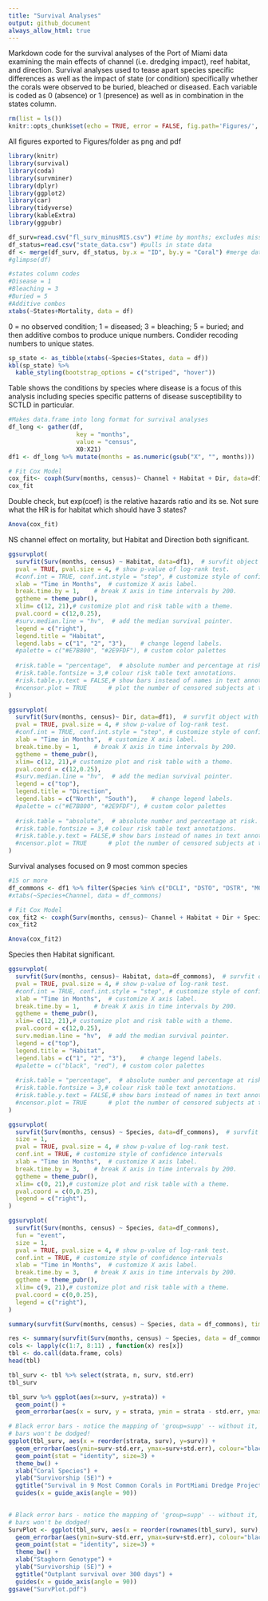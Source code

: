 ```yaml
---
title: "Survival Analyses"
output: github_document
always_allow_html: true
---
```


Markdown code for the survival analyses of the Port of Miami data examining the main effects of channel (i.e. dredging impact), reef habitat, and direction. Survival analyses used to tease apart species specific differences as well as the impact of state (or condition) specifically whether the corals were observed to be buried, bleached or diseased. Each variable is coded as 0 (absence) or 1 (presence) as well as in combination in the states column.

```r
rm(list = ls())
knitr::opts_chunk$set(echo = TRUE, error = FALSE, fig.path='Figures/', dev=c('png', 'pdf'))
```

All figures exported to Figures/folder as png and pdf

```r
library(knitr)
library(survival)
library(coda)
library(survminer)
library(dplyr)
library(ggplot2)
library(car)
library(tidyverse)
library(kableExtra)
library(ggpubr)
```

```r
df_surv=read.csv("fl_surv_minusMIS.csv") #time by months; excludes missing corals
df_status=read.csv("state_data.csv") #pulls in state data
df <- merge(df_surv, df_status, by.x = "ID", by.y = "Coral") #merge dataframes
#glimpse(df)
```

```r
#states column codes 
#Disease = 1
#Bleaching = 3
#Buried = 5
#Additive combos
xtabs(~States+Mortality, data = df)
```
0 = no observed condition; 1 = diseased; 3 = bleaching; 5 = buried; and then additive combos to produce unique numbers. Condider recoding numbers to unique states.

```r
sp_state <- as_tibble(xtabs(~Species+States, data = df))
kbl(sp_state) %>%
  kable_styling(bootstrap_options = c("striped", "hover"))
```
Table shows the conditions by species where disease is a focus of this analysis including species specific patterns of disease susceptibility to SCTLD in particular.

```r
#Makes data.frame into long format for survival analyses
df_long <- gather(df,
                   key = "months",
                   value = "census",
                   X0:X21)
df1 <- df_long %>% mutate(months = as.numeric(gsub("X", "", months)))
```


```r
# Fit Cox Model
cox_fit<- coxph(Surv(months, census)~ Channel + Habitat + Dir, data=df1)
cox_fit
```

Double check, but exp(coef) is the relative hazards ratio and its se. Not sure what the HR is for habitat which should have 3 states?

```r
Anova(cox_fit)
```
NS channel effect on mortality, but Habitat and Direction both significant.


```r
ggsurvplot(
  survfit(Surv(months, census) ~ Habitat, data=df1),  # survfit object with calculated statistics
  pval = TRUE, pval.size = 4, # show p-value of log-rank test.
  #conf.int = TRUE, conf.int.style = "step", # customize style of confidence intervals
  xlab = "Time in Months",  # customize X axis label.
  break.time.by = 1,    # break X axis in time intervals by 200.
  ggtheme = theme_pubr(), 
  xlim= c(12, 21),# customize plot and risk table with a theme.
  pval.coord = c(12,0.25),
  #surv.median.line = "hv",  # add the median survival pointer.
  legend = c("right"),
  legend.title = "Habitat",
  legend.labs = c("1", "2", "3"),    # change legend labels.
  #palette = c("#E7B800", "#2E9FDF"), # custom color palettes
  
  #risk.table = "percentage",  # absolute number and percentage at risk.
  #risk.table.fontsize = 3,# colour risk table text annotations.
  #risk.table.y.text = FALSE,# show bars instead of names in text annotations
  #ncensor.plot = TRUE      # plot the number of censored subjects at time t
)
```

```r
ggsurvplot(
  survfit(Surv(months, census)~ Dir, data=df1),  # survfit object with calculated statistics
  pval = TRUE, pval.size = 4, # show p-value of log-rank test.
  #conf.int = TRUE, conf.int.style = "step", # customize style of confidence intervals
  xlab = "Time in Months",  # customize X axis label.
  break.time.by = 1,    # break X axis in time intervals by 200.
  ggtheme = theme_pubr(), 
  xlim= c(12, 21),# customize plot and risk table with a theme.
  pval.coord = c(12,0.25),
  #surv.median.line = "hv",  # add the median survival pointer.
  legend = c("top"),
  legend.title = "Direction",
  legend.labs = c("North", "South"),    # change legend labels.
  #palette = c("#E7B800", "#2E9FDF"), # custom color palettes
  
  #risk.table = "absolute",  # absolute number and percentage at risk.
  #risk.table.fontsize = 3,# colour risk table text annotations.
  #risk.table.y.text = FALSE,# show bars instead of names in text annotations
  #ncensor.plot = TRUE      # plot the number of censored subjects at time t
)
```

Survival analyses focused on 9 most common species

```r
#15 or more
df_commons <- df1 %>% filter(Species %in% c("DCLI", "DSTO", "DSTR", "MCAV", "MMEA", "PAST", "SBOU", "SINT", "SSID")) #keeping only the 9 most common species 
#xtabs(~Species+Channel, data = df_commons)
```

```r
# Fit Cox Model
cox_fit2 <- coxph(Surv(months, census)~ Channel + Habitat + Dir + Species, data=df_commons)
cox_fit2
```

```r
Anova(cox_fit2)
```

Species then Habitat significant.


```r
ggsurvplot(
  survfit(Surv(months, census)~ Habitat, data=df_commons),  # survfit object with calculated statistics
  pval = TRUE, pval.size = 4, # show p-value of log-rank test.
  #conf.int = TRUE, conf.int.style = "step", # customize style of confidence intervals
  xlab = "Time in Months",  # customize X axis label.
  break.time.by = 1,    # break X axis in time intervals by 200.
  ggtheme = theme_pubr(), 
  xlim= c(12, 21),# customize plot and risk table with a theme.
  pval.coord = c(12,0.25),
  surv.median.line = "hv",  # add the median survival pointer.
  legend = c("top"),
  legend.title = "Habitat",
  legend.labs = c("1", "2", "3"),    # change legend labels.
  #palette = c("black", "red"), # custom color palettes
  
  #risk.table = "percentage",  # absolute number and percentage at risk.
  #risk.table.fontsize = 3,# colour risk table text annotations.
  #risk.table.y.text = FALSE,# show bars instead of names in text annotations
  #ncensor.plot = TRUE      # plot the number of censored subjects at time t
)
```


```r
ggsurvplot(
  survfit(Surv(months, census) ~ Species, data=df_commons),  # survfit 
  size = 1,
  pval = TRUE, pval.size = 4, # show p-value of log-rank test.
  conf.int = TRUE, # customize style of confidence intervals
  xlab = "Time in Months",  # customize X axis label.
  break.time.by = 3,    # break X axis in time intervals by 200.
  ggtheme = theme_pubr(), 
  xlim= c(0, 21),# customize plot and risk table with a theme.
  pval.coord = c(0,0.25),
  legend = c("right"),
)
```
```r
ggsurvplot(
  survfit(Surv(months, census) ~ Species, data=df_commons),
  fun = "event", 
  size = 1,
  pval = TRUE, pval.size = 4, # show p-value of log-rank test.
  conf.int = TRUE, # customize style of confidence intervals
  xlab = "Time in Months",  # customize X axis label.
  break.time.by = 3,    # break X axis in time intervals by 200.
  ggtheme = theme_pubr(), 
  xlim= c(9, 21),# customize plot and risk table with a theme.
  pval.coord = c(0,0.25),
  legend = c("right"),
)
```

```r
summary(survfit(Surv(months, census) ~ Species, data = df_commons), times = 21)
```

```r
res <- summary(survfit(Surv(months, census) ~ Species, data = df_commons), times = 21)
cols <- lapply(c(1:7, 8:11) , function(x) res[x])
tbl <- do.call(data.frame, cols)
head(tbl)

tbl_surv <- tbl %>% select(strata, n, surv, std.err)
tbl_surv
```

```r
tbl_surv %>% ggplot(aes(x=surv, y=strata)) +
  geom_point() + 
  geom_errorbar(aes(x = surv, y = strata, ymin = strata - std.err, ymax = strata + std.err  ))
```

```r
# Black error bars - notice the mapping of 'group=supp' -- without it, the error
# bars won't be dodged!
ggplot(tbl_surv, aes(x = reorder(strata, surv), y=surv)) + 
  geom_errorbar(aes(ymin=surv-std.err, ymax=surv+std.err), colour="black", width=.1) +
  geom_point(stat = "identity", size=3) + 
  theme_bw() +
  xlab("Coral Species") +
  ylab("Survivorship (SE)") +
  ggtitle("Survival in 9 Most Common Corals in PortMiami Dredge Project") +
  guides(x = guide_axis(angle = 90))
    
```

```r
# Black error bars - notice the mapping of 'group=supp' -- without it, the error
# bars won't be dodged!
SurvPlot <- ggplot(tbl_surv, aes(x = reorder(rownames(tbl_surv), surv), y=surv)) + 
  geom_errorbar(aes(ymin=surv-std.err, ymax=surv+std.err), colour="black", width=.1) +
  geom_point(stat = "identity", size=3) + 
  theme_bw() +
  xlab("Staghorn Genotype") +
  ylab("Survivorship (SE)") +
  ggtitle("Outplant survival over 300 days") +
  guides(x = guide_axis(angle = 90))
ggsave("SurvPlot.pdf")
```